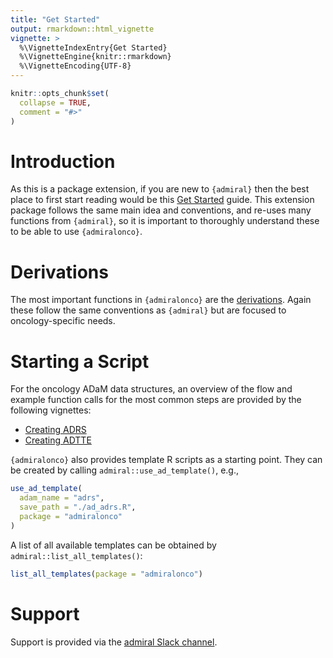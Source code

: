 ```yaml
---
title: "Get Started"
output: rmarkdown::html_vignette
vignette: >
  %\VignetteIndexEntry{Get Started}
  %\VignetteEngine{knitr::rmarkdown}
  %\VignetteEncoding{UTF-8}
---
```


```r
knitr::opts_chunk$set(
  collapse = TRUE,
  comment = "#>"
)
```

# Introduction

As this is a package extension, if you are new to `{admiral}` then the best place to first start
reading would be this [Get Started](https://pharmaverse.github.io/admiral/articles/admiral.html)
guide. This extension package follows the same main idea and conventions, and re-uses many
functions from `{admiral}`, so it is important to thoroughly understand these to be able to
use `{admiralonco}`.

# Derivations

The most important functions in `{admiralonco}` are the
[derivations](../reference/index.html#section-derivations). Again these follow the same
conventions as `{admiral}` but are focused to oncology-specific needs.

# Starting a Script

For the oncology ADaM data structures, an overview of the flow and example function calls
for the most common steps are provided by the following vignettes:

- [Creating ADRS](adrs.html)
- [Creating ADTTE](adtte.html)

`{admiralonco}` also provides template R scripts as a starting point. They can be
created by calling `admiral::use_ad_template()`, e.g.,

```r
use_ad_template(
  adam_name = "adrs",
  save_path = "./ad_adrs.R",
  package = "admiralonco"
)
```

A list of all available templates can be obtained by `admiral::list_all_templates()`:

```r
list_all_templates(package = "admiralonco")
```

# Support

Support is provided via the [admiral Slack
channel](https://app.slack.com/client/T028PB489D3/C02M8KN8269).
